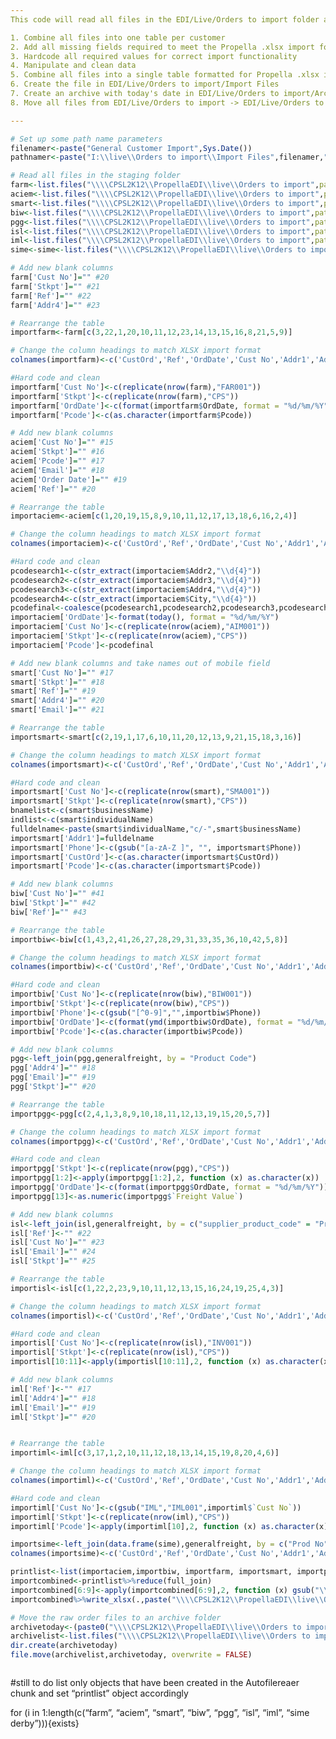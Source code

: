 ---
This code will read all files in the EDI/Live/Orders to import folder and do the following

1. Combine all files into one table per customer
2. Add all missing fields required to meet the Propella .xlsx import format
3. Hardcode all required values for correct import functionality
4. Manipulate and clean data
5. Combine all files into a single table formatted for Propella .xlsx import
6. Create the file in EDI/Live/Orders to import/Import Files
7. Create an archive with today's date in EDI/Live/Orders to import/Archive
8. Move all files from EDI/Live/Orders to import -> EDI/Live/Orders to import/Archive/YYYY-MM-DD

---

```{r Namers}
# Set up some path name parameters
filenamer<-paste("General Customer Import",Sys.Date())
pathnamer<-paste("I:\\live\\Orders to import\\Import Files",filenamer,".xlsx")
```

```{r Autofilereader, include = FALSE}
# Read all files in the staging folder
farm<-list.files("\\\\CPSL2K12\\PropellaEDI\\live\\Orders to import",pattern = "Book",full.names=TRUE)%>%lapply(.,read_xlsx)%>%reduce(full_join)
aciem<-list.files("\\\\CPSL2K12\\PropellaEDI\\live\\Orders to import",pattern = "Order_",full.names=TRUE)%>%lapply(.,read_xlsx, skip = 5)%>%reduce(full_join)
smart<-list.files("\\\\CPSL2K12\\PropellaEDI\\live\\Orders to import",pattern = "-export",full.names=TRUE)%>%lapply(.,read.csv)%>%reduce(full_join)
biw<-list.files("\\\\CPSL2K12\\PropellaEDI\\live\\Orders to import",pattern = "BIPO",full.names=TRUE)%>%lapply(.,xl.read.file,password = "CPS2021")%>%do.call(rbind,.)
pgg<-list.files("\\\\CPSL2K12\\PropellaEDI\\live\\Orders to import",pattern = "CPS \\d{2}",full.names=TRUE)%>%lapply(.,read_xlsx)%>%do.call(rbind,.)#%>%left_join(pgg,generalfrieght, by = "Product Code")
isl<-list.files("\\\\CPSL2K12\\PropellaEDI\\live\\Orders to import",pattern = "CPSL-Orders-from-ISL",full.names=TRUE)%>%lapply(.,read.csv)%>%do.call(rbind,.)
iml<-list.files("\\\\CPSL2K12\\PropellaEDI\\live\\Orders to import",pattern = "IML GROUP",full.names=TRUE)%>%lapply(.,read_xlsx)%>%do.call(rbind,.)
sime<-sime<-list.files("\\\\CPSL2K12\\PropellaEDI\\live\\Orders to import",pattern = "\\d{7}", full.names = TRUE)%>%setdiff(.,c(list.files("\\\\CPSL2K12\\PropellaEDI\\live\\Orders to import",pattern = "BIPO",full.names=TRUE),list.files("\\\\CPSL2K12\\PropellaEDI\\live\\Orders to import",pattern = "Order_",full.names=TRUE)))%>%lapply(.,read_csv)
```

```{r FARMSOURCE, include = FALSE}
# Add new blank columns
farm['Cust No']="" #20
farm['Stkpt']="" #21
farm['Ref']="" #22
farm['Addr4']="" #23

# Rearrange the table
importfarm<-farm[c(3,22,1,20,10,11,12,23,14,13,15,16,8,21,5,9)]

# Change the column headings to match XLSX import format
colnames(importfarm)<-c('CustOrd','Ref','OrdDate','Cust No','Addr1','Addr2','Addr3','Addr4','City','Pcode','Phone','Email','Freight Value','Stkpt','Prod No','QTY')

#Hard code and clean
importfarm['Cust No']<-c(replicate(nrow(farm),"FAR001"))
importfarm['Stkpt']<-c(replicate(nrow(farm),"CPS"))
importfarm['OrdDate']<-c(format(importfarm$OrdDate, format = "%d/%m/%Y"))
importfarm['Pcode']<-c(as.character(importfarm$Pcode))
```

```{r ACIEM, include = FALSE}
# Add new blank columns
aciem['Cust No']="" #15
aciem['Stkpt']="" #16
aciem['Pcode']="" #17
aciem['Email']="" #18
aciem['Order Date']="" #19
aciem['Ref']="" #20

# Rearrange the table
importaciem<-aciem[c(1,20,19,15,8,9,10,11,12,17,13,18,6,16,2,4)]

# Change the column headings to match XLSX import format
colnames(importaciem)<-c('CustOrd','Ref','OrdDate','Cust No','Addr1','Addr2','Addr3','Addr4','City','Pcode','Phone','Email','Freight Value','Stkpt','Prod No','QTY')

#Hard code and clean
pcodesearch1<-c(str_extract(importaciem$Addr2,"\\d{4}"))
pcodesearch2<-c(str_extract(importaciem$Addr3,"\\d{4}"))
pcodesearch3<-c(str_extract(importaciem$Addr4,"\\d{4}"))
pcodesearch4<-c(str_extract(importaciem$City,"\\d{4}"))
pcodefinal<-coalesce(pcodesearch1,pcodesearch2,pcodesearch3,pcodesearch4)
importaciem['OrdDate']<-format(today(), format = "%d/%m/%Y")
importaciem['Cust No']<-c(replicate(nrow(aciem),"AIM001"))
importaciem['Stkpt']<-c(replicate(nrow(aciem),"CPS"))
importaciem['Pcode']<-pcodefinal
```

```{r SMARTTRADE, include = FALSE}
# Add new blank columns and take names out of mobile field
smart['Cust No']="" #17
smart['Stkpt']="" #18
smart['Ref']="" #19
smart['Addr4']="" #20
smart['Email']="" #21

# Rearrange the table 
importsmart<-smart[c(2,19,1,17,6,10,11,20,12,13,9,21,15,18,3,16)]

# Change the column headings to match XLSX import format
colnames(importsmart)<-c('CustOrd','Ref','OrdDate','Cust No','Addr1','Addr2','Addr3','Addr4','City','Pcode','Phone','Email','Freight Value','Stkpt','Prod No','QTY')

#Hard code and clean
importsmart['Cust No']<-c(replicate(nrow(smart),"SMA001"))
importsmart['Stkpt']<-c(replicate(nrow(smart),"CPS"))
bnamelist<-c(smart$businessName)
indlist<-c(smart$individualName)
fulldelname<-paste(smart$individualName,"c/-",smart$businessName)
importsmart['Addr1']=fulldelname
importsmart['Phone']<-c(gsub("[a-zA-Z ]", "", importsmart$Phone))
importsmart['CustOrd']<-c(as.character(importsmart$CustOrd))
importsmart['Pcode']<-c(as.character(importsmart$Pcode))
```

```{r BIW, include = FALSE}
# Add new blank columns
biw['Cust No']="" #41
biw['Stkpt']="" #42
biw['Ref']="" #43

# Rearrange the table
importbiw<-biw[c(1,43,2,41,26,27,28,29,31,33,35,36,10,42,5,8)]

# Change the column headings to match XLSX import format
colnames(importbiw)<-c('CustOrd','Ref','OrdDate','Cust No','Addr1','Addr2','Addr3','Addr4','City','Pcode','Phone','Email','Freight Value','Stkpt','Prod No','QTY')

#Hard code and clean
importbiw['Cust No']<-c(replicate(nrow(biw),"BIW001"))
importbiw['Stkpt']<-c(replicate(nrow(biw),"CPS"))
importbiw['Phone']<-c(gsub("[^0-9]","",importbiw$Phone))
importbiw['OrdDate']<-c(format(ymd(importbiw$OrdDate), format = "%d/%m/%Y"))
importbiw['Pcode']<-c(as.character(importbiw$Pcode))
```

```{r PGG, include = FALSE}
# Add new blank columns
pgg<-left_join(pgg,generalfreight, by = "Product Code")
pgg['Addr4']="" #18
pgg['Email']="" #19
pgg['Stkpt']="" #20

# Rearrange the table
importpgg<-pgg[c(2,4,1,3,8,9,10,18,11,12,13,19,15,20,5,7)]

# Change the column headings to match XLSX import format
colnames(importpgg)<-c('CustOrd','Ref','OrdDate','Cust No','Addr1','Addr2','Addr3','Addr4','City','Pcode','Phone','Email','Freight Value','Stkpt','Prod No','QTY')

#Hard code and clean
importpgg['Stkpt']<-c(replicate(nrow(pgg),"CPS"))
importpgg[1:2]<-apply(importpgg[1:2],2, function (x) as.character(x))
importpgg['OrdDate']<-c(format(importpgg$OrdDate, format = "%d/%m/%Y"))
importpgg[13]<-as.numeric(importpgg$`Freight Value`)
```

```{r ISL, include = FALSE}
# Add new blank columns
isl<-left_join(isl,generalfreight, by = c("supplier_product_code" = "Product Code"))
isl['Ref']<-"" #22
isl['Cust No']="" #23
isl['Email']="" #24
isl['Stkpt']="" #25

# Rearrange the table
importisl<-isl[c(1,22,2,23,9,10,11,12,13,15,16,24,19,25,4,3)]

# Change the column headings to match XLSX import format
colnames(importisl)<-c('CustOrd','Ref','OrdDate','Cust No','Addr1','Addr2','Addr3','Addr4','City','Pcode','Phone','Email','Freight Value','Stkpt','Prod No','QTY')

#Hard code and clean
importisl['Cust No']<-c(replicate(nrow(isl),"INV001"))
importisl['Stkpt']<-c(replicate(nrow(isl),"CPS"))
importisl[10:11]<-apply(importisl[10:11],2, function (x) as.character(x))
```

```{r IML, include = FALSE}
# Add new blank columns
iml['Ref']<-"" #17
iml['Addr4']="" #18
iml['Email']="" #19
iml['Stkpt']="" #20


# Rearrange the table
importiml<-iml[c(3,17,1,2,10,11,12,18,13,14,15,19,8,20,4,6)]

# Change the column headings to match XLSX import format
colnames(importiml)<-c('CustOrd','Ref','OrdDate','Cust No','Addr1','Addr2','Addr3','Addr4','City','Pcode','Phone','Email','Freight Value','Stkpt','Prod No','QTY')

#Hard code and clean
importiml['Cust No']<-c(gsub("IML","IML001",importiml$`Cust No`))
importiml['Stkpt']<-c(replicate(nrow(iml),"CPS"))
importiml['Pcode']<-apply(importiml[10],2, function (x) as.character(x))
```

```{r SIME DERBY}
importsime<-left_join(data.frame(sime),generalfreight, by = c("Prod No" = "Product Code"))%>%.[c(1:12,18,14,15,16)]
colnames(importsime)<-c('CustOrd','Ref','OrdDate','Cust No','Addr1','Addr2','Addr3','Addr4','City','Pcode','Phone','Email','Freight Value','Stkpt','Prod No','QTY')
```

```{r Combineprint}
printlist<-list(importaciem,importbiw, importfarm, importsmart, importpgg, importisl, importiml, importsime)
importcombined<-printlist%>%reduce(full_join)
importcombined[6:9]<-apply(importcombined[6:9],2, function (x) gsub("\\d{4}","",x))
importcombined%>%write_xlsx(.,paste("\\\\CPSL2K12\\PropellaEDI\\live\\Orders to import\\Import Files\\","General order import",today(),".xlsx"))
```

```{r Archive raw files}
# Move the raw order files to an archive folder
archivetoday<-(paste0("\\\\CPSL2K12\\PropellaEDI\\live\\Orders to import\\Archive\\",today()))
archivelist<-list.files("\\\\CPSL2K12\\PropellaEDI\\live\\Orders to import", full.names = TRUE)%>%.[!file.info(.)$isdir]
dir.create(archivetoday)
file.move(archivelist,archivetoday, overwrite = FALSE)
```

```{r, Autofilereader, eval=TRUE}

```

#still to do
list only objects that have been created in the Autofilereaer chunk and set "printlist" object accordingly

for (i in 1:length(c("farm", "aciem", "smart", "biw", "pgg", "isl", "iml", "sime derby"))){exists}